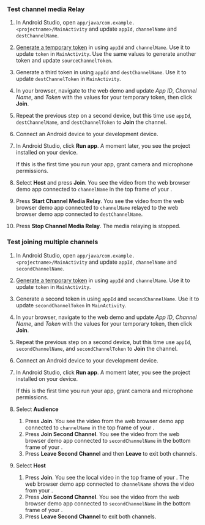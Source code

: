<PlatformWrapper platform="android">

### Test channel media Relay

1. In Android Studio, open `app/java/com.example.<projectname>/MainActivity` and update `appId`, `channelName` and `destChannelName`.

2. [Generate a temporary token](../reference/manage-agora-account#generate-a-temporary-token) in <Vg k="CONSOLE" /> using `appId` and `channelName`. Use it to update `token` in `MainActivity`. Use the same values to generate another token and update `sourceChannelToken`.

3. Generate a third token in <Vg k="CONSOLE" /> using `appId` and `destChannelName`. Use it to update `destChannelToken` in `MainActivity`.

4. In your browser, navigate to the <Link target="_blank" to="{{Global.DEMO_BASIC_VIDEO_CALL_URL}}"><Vg k="COMPANY" /> web demo</Link> and update _App ID_, _Channel Name_, and _Token_ with the values for your temporary token, then click **Join**.

5. Repeat the previous step on a second device, but this time use `appId`, `destChannelName`, and `destChannelToken` to **Join** the channel.

6. Connect an Android device to your development device.

7. In Android Studio, click **Run app**. A moment later, you see the project installed on your device.

    If this is the first time you run your app, grant camera and microphone permissions.

8. Select **Host** and press **Join**. You see the video from the web browser demo app connected to `channelName` in the top frame of your <Vpl k="CLIENT" />.

9. Press **Start Channel Media Relay**. You see the video from the web browser demo app connected to `channelName` relayed to the web browser demo app connected to `destChannelName`.

10. Press **Stop Channel Media Relay**. The media relaying is stopped.

### Test joining multiple channels

1. In Android Studio, open `app/java/com.example.<projectname>/MainActivity` and update `appId`, `channelName` and `secondChannelName`.

2. [Generate a temporary token](../reference/manage-agora-account#generate-a-temporary-token) in <Vg k="CONSOLE" /> using `appId` and `channelName`. Use it to update `token` in `MainActivity`.

3. Generate a second token in <Vg k="CONSOLE" /> using `appId` and `secondChannelName`. Use it to update `secondChannelToken` in `MainActivity`.

4. In your browser, navigate to the <Link target="_blank" to="{{Global.DEMO_BASIC_VIDEO_CALL_URL}}"><Vg k="COMPANY" /> web demo</Link> and update _App ID_, _Channel Name_, and _Token_ with the values for your temporary token, then click **Join**.

5. Repeat the previous step on a second device, but this time use `appId`, `secondChannelName`, and `secondChannelToken` to **Join** the channel.

6. Connect an Android device to your development device.

7. In Android Studio, click **Run app**. A moment later, you see the project installed on your device.

    If this is the first time you run your app, grant camera and microphone permissions.

8. Select **Audience** 

    1. Press **Join**. You see the video from the web browser demo app connected to `channelName` in the top frame of your <Vpl k="CLIENT" />.
    2. Press **Join Second Channel**. You see the video from the web browser demo app connected to `secondChannelName` in the bottom frame of your <Vpl k="CLIENT" />.
    3. Press **Leave Second Channel** and then **Leave** to exit both channels.

9. Select **Host** 

    1. Press **Join**. You see the local video in the top frame of your <Vpl k="CLIENT" />. The web browser demo app connected to `channelName` shows the video from your <Vpl k="CLIENT" />.
    2. Press **Join Second Channel**. You see the video from the web browser demo app connected to `secondChannelName` in the bottom frame of your <Vpl k="CLIENT" />.
    3. Press **Leave Second Channel** to exit both channels.

</PlatformWrapper>

